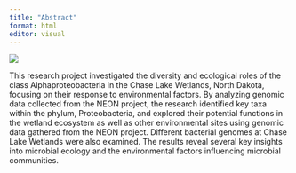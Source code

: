 ```yaml
---
title: "Abstract"
format: html
editor: visual
---
```


![](images/Chase%20Wetlands.jpeg)

This research project investigated the diversity and ecological roles of the class Alphaproteobacteria in the Chase Lake Wetlands, North Dakota, focusing on their response to environmental factors. By analyzing genomic data collected from the NEON project, the research identified key taxa within the phylum, Proteobacteria, and explored their potential functions in the wetland ecosystem as well as other environmental sites using genomic data gathered from the NEON project. Different bacterial genomes at Chase Lake Wetlands were also examined. The results reveal several key insights into microbial ecology and the environmental factors influencing microbial communities.

